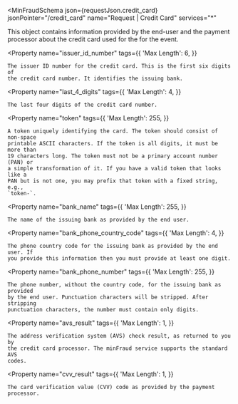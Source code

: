 
<MinFraudSchema
  json={requestJson.credit_card}
  jsonPointer="/credit_card"
  name="Request | Credit Card"
  services="*"
>
  This object contains information provided by the end-user and the payment
  processor about the credit card used for the for the event.

  <Property
    name="issuer_id_number"
    tags={{
      'Max Length': 6,
    }}
  >
    The issuer ID number for the credit card. This is the first six digits of
    the credit card number. It identifies the issuing bank.
  </Property>

  <Property
    name="last_4_digits"
    tags={{
      'Max Length': 4,
    }}
  >
    The last four digits of the credit card number.
  </Property>

  <Property
    name="token"
    tags={{
      'Max Length': 255,
    }}
  >
    A token uniquely identifying the card. The token should consist of non-space
    printable ASCII characters. If the token is all digits, it must be more than
    19 characters long. The token must not be a primary account number (PAN) or
    a simple transformation of it. If you have a valid token that looks like a
    PAN but is not one, you may prefix that token with a fixed string, e.g.,
    `token-`.
  </Property>

  <Property
    name="bank_name"
    tags={{
      'Max Length': 255,
    }}
  >
    The name of the issuing bank as provided by the end user.
  </Property>

  <Property
    name="bank_phone_country_code"
    tags={{
      'Max Length': 4,
    }}
  >
    The phone country code for the issuing bank as provided by the end user. If
    you provide this information then you must provide at least one digit.
  </Property>

  <Property
    name="bank_phone_number"
    tags={{
      'Max Length': 255,
    }}
  >
    The phone number, without the country code, for the issuing bank as provided
    by the end user. Punctuation characters will be stripped. After stripping
    punctuation characters, the number must contain only digits.
  </Property>

  <Property
    name="avs_result"
    tags={{
      'Max Length': 1,
    }}
  >
    The address verification system (AVS) check result, as returned to you by
    the credit card processor. The minFraud service supports the standard AVS
    codes.
  </Property>

  <Property
    name="cvv_result"
    tags={{
      'Max Length': 1,
    }}
  >
    The card verification value (CVV) code as provided by the payment processor.
  </Property>
</MinFraudSchema>
